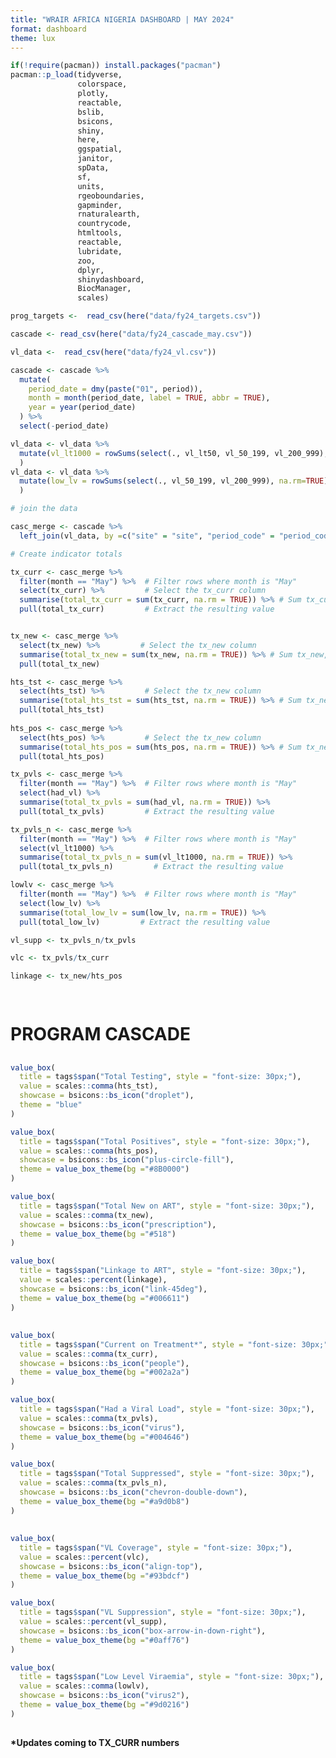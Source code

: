 ```yaml
---
title: "WRAIR AFRICA NIGERIA DASHBOARD | MAY 2024"
format: dashboard
theme: lux
---
```


```r
if(!require(pacman)) install.packages("pacman")
pacman::p_load(tidyverse,
               colorspace,
               plotly,
               reactable,
               bslib,
               bsicons,
               shiny,
               here,
               ggspatial,
               janitor,
               spData,
               sf,
               units,
               rgeoboundaries,
               gapminder,
               rnaturalearth,
               countrycode,
               htmltools,
               reactable,
               lubridate,
               zoo, 
               dplyr,
               shinydashboard,
               BiocManager,
               scales)
```

```r

prog_targets <-  read_csv(here("data/fy24_targets.csv"))

cascade <- read_csv(here("data/fy24_cascade_may.csv"))

vl_data <-  read_csv(here("data/fy24_vl.csv"))
```

```r
cascade <- cascade %>% 
  mutate(
    period_date = dmy(paste("01", period)),
    month = month(period_date, label = TRUE, abbr = TRUE),
    year = year(period_date)
  ) %>%
  select(-period_date)

vl_data <- vl_data %>% 
  mutate(vl_lt1000 = rowSums(select(., vl_lt50, vl_50_199, vl_200_999), na.rm=TRUE)
  )
vl_data <- vl_data %>% 
  mutate(low_lv = rowSums(select(., vl_50_199, vl_200_999), na.rm=TRUE)
  )

```

```r
# join the data

casc_merge <- cascade %>% 
  left_join(vl_data, by =c("site" = "site", "period_code" = "period_code"))

```

```r
# Create indicator totals

tx_curr <- casc_merge %>%
  filter(month == "May") %>%  # Filter rows where month is "May"
  select(tx_curr) %>%         # Select the tx_curr column
  summarise(total_tx_curr = sum(tx_curr, na.rm = TRUE)) %>% # Sum tx_curr, handling NA values
  pull(total_tx_curr)         # Extract the resulting value


tx_new <- casc_merge %>%
  select(tx_new) %>%         # Select the tx_new column
  summarise(total_tx_new = sum(tx_new, na.rm = TRUE)) %>% # Sum tx_new, handling NA values
  pull(total_tx_new)

hts_tst <- casc_merge %>%
  select(hts_tst) %>%         # Select the tx_new column
  summarise(total_hts_tst = sum(hts_tst, na.rm = TRUE)) %>% # Sum tx_new, handling NA values
  pull(total_hts_tst)
 
hts_pos <- casc_merge %>%
  select(hts_pos) %>%         # Select the tx_new column
  summarise(total_hts_pos = sum(hts_pos, na.rm = TRUE)) %>% # Sum tx_new, handling NA values
  pull(total_hts_pos)

tx_pvls <- casc_merge %>%
  filter(month == "May") %>%  # Filter rows where month is "May"
  select(had_vl) %>%         
  summarise(total_tx_pvls = sum(had_vl, na.rm = TRUE)) %>% 
  pull(total_tx_pvls)         # Extract the resulting value

tx_pvls_n <- casc_merge %>%
  filter(month == "May") %>%  # Filter rows where month is "May"
  select(vl_lt1000) %>%         
  summarise(total_tx_pvls_n = sum(vl_lt1000, na.rm = TRUE)) %>% 
  pull(total_tx_pvls_n)         # Extract the resulting value

lowlv <- casc_merge %>%
  filter(month == "May") %>%  # Filter rows where month is "May"
  select(low_lv) %>%         
  summarise(total_low_lv = sum(low_lv, na.rm = TRUE)) %>% 
  pull(total_low_lv)         # Extract the resulting value

vl_supp <- tx_pvls_n/tx_pvls

vlc <- tx_pvls/tx_curr

linkage <- tx_new/hts_pos

 
```

# PROGRAM CASCADE

##  {height="30%"}

```r
value_box(
  title = tags$span("Total Testing", style = "font-size: 30px;"),
  value = scales::comma(hts_tst),
  showcase = bsicons::bs_icon("droplet"),
  theme = "blue"
)
```

```r
value_box(
  title = tags$span("Total Positives", style = "font-size: 30px;"),
  value = scales::comma(hts_pos),
  showcase = bsicons::bs_icon("plus-circle-fill"),
  theme = value_box_theme(bg ="#8B0000")
)
```

```r
value_box(
  title = tags$span("Total New on ART", style = "font-size: 30px;"),
  value = scales::comma(tx_new),
  showcase = bsicons::bs_icon("prescription"),
  theme = value_box_theme(bg ="#518")
)
```

```r
value_box(
  title = tags$span("Linkage to ART", style = "font-size: 30px;"),
  value = scales::percent(linkage),
  showcase = bsicons::bs_icon("link-45deg"),
  theme = value_box_theme(bg ="#006611")
)
```

##  {height="30%"}

```r
value_box(
  title = tags$span("Current on Treatment*", style = "font-size: 30px;"),
  value = scales::comma(tx_curr),
  showcase = bsicons::bs_icon("people"),
  theme = value_box_theme(bg ="#002a2a")
)
```

```r
value_box(
  title = tags$span("Had a Viral Load", style = "font-size: 30px;"),
  value = scales::comma(tx_pvls),
  showcase = bsicons::bs_icon("virus"),
  theme = value_box_theme(bg ="#004646")
)
```

```r
value_box(
  title = tags$span("Total Suppressed", style = "font-size: 30px;"),
  value = scales::comma(tx_pvls_n),
  showcase = bsicons::bs_icon("chevron-double-down"),
  theme = value_box_theme(bg ="#a9d0b8")
)
```

##  {height="30%"}

```r
value_box(
  title = tags$span("VL Coverage", style = "font-size: 30px;"),
  value = scales::percent(vlc),
  showcase = bsicons::bs_icon("align-top"),
  theme = value_box_theme(bg ="#93bdcf")
)
```

```r
value_box(
  title = tags$span("VL Suppression", style = "font-size: 30px;"),
  value = scales::percent(vl_supp),
  showcase = bsicons::bs_icon("box-arrow-in-down-right"),
  theme = value_box_theme(bg ="#0aff76")
)
```

```r
value_box(
  title = tags$span("Low Level Viraemia", style = "font-size: 30px;"),
  value = scales::comma(lowlv),
  showcase = bsicons::bs_icon("virus2"),
  theme = value_box_theme(bg ="#9d0216")
)
```

##  {height="10%"}

**\*Updates coming to TX_CURR numbers**
